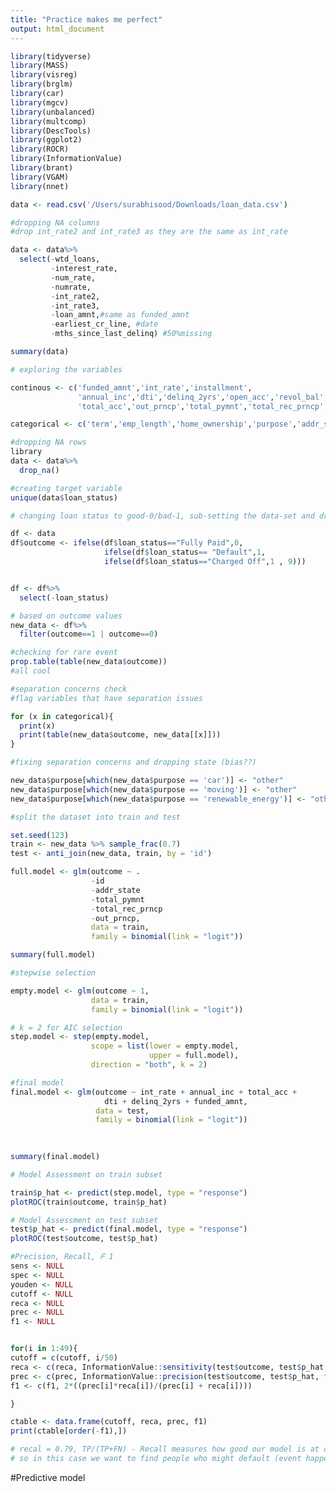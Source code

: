 ```yaml
---
title: "Practice makes me perfect"
output: html_document
---
```


```r
library(tidyverse)
library(MASS)
library(visreg)
library(brglm)
library(car)
library(mgcv)
library(unbalanced)
library(multcomp)
library(DescTools)
library(ggplot2)
library(ROCR)
library(InformationValue)
library(brant)
library(VGAM)
library(nnet)
```

```r
data <- read.csv('/Users/surabhisood/Downloads/loan_data.csv')
```


```r
#dropping NA columns
#drop int_rate2 and int_rate3 as they are the same as int_rate

data <- data%>%
  select(-wtd_loans,
         -interest_rate,
         -num_rate,
         -numrate,
         -int_rate2,
         -int_rate3,
         -loan_amnt,#same as funded_amnt
         -earliest_cr_line, #date
         -mths_since_last_delinq) #50%missing
```


```r
summary(data)
```

```r
# exploring the variables

continous <- c('funded_amnt','int_rate','installment',
               'annual_inc','dti','delinq_2yrs','open_acc','revol_bal',
               'total_acc','out_prncp','total_pymnt','total_rec_prncp','total_rec_int')

categorical <- c('term','emp_length','home_ownership','purpose','addr_state')
```


```r
#dropping NA rows
library
data <- data%>%
  drop_na()

```

```r
#creating target variable
unique(data$loan_status)
```

```r
# changing loan status to good-0/bad-1, sub-setting the data-set and dropping loan status

df <- data
df$outcome <- ifelse(df$loan_status=="Fully Paid",0,
                     ifelse(df$loan_status== "Default",1,
                     ifelse(df$loan_status=="Charged Off",1 , 9)))


df <- df%>%
  select(-loan_status)

# based on outcome values
new_data <- df%>%
  filter(outcome==1 | outcome==0)

```


```r
#checking for rare event
prop.table(table(new_data$outcome))
#all cool
```

```r
#separation concerns check
#flag variables that have separation issues

for (x in categorical){
  print(x)
  print(table(new_data$outcome, new_data[[x]]))
}

```


```r
#fixing separation concerns and dropping state (bias??)

new_data$purpose[which(new_data$purpose == 'car')] <- "other"
new_data$purpose[which(new_data$purpose == 'moving')] <- "other"
new_data$purpose[which(new_data$purpose == 'renewable_energy')] <- "other"
```


```r
#split the dataset into train and test

set.seed(123)
train <- new_data %>% sample_frac(0.7)
test <- anti_join(new_data, train, by = 'id')
```


```r
full.model <- glm(outcome ~ . 
                  -id 
                  -addr_state
                  -total_pymnt
                  -total_rec_prncp
                  -out_prncp,
                  data = train, 
                  family = binomial(link = "logit"))

```


```r
summary(full.model)
```


```r
#stepwise selection

empty.model <- glm(outcome ~ 1,
                  data = train, 
                  family = binomial(link = "logit"))

# k = 2 for AIC selection
step.model <- step(empty.model,
                  scope = list(lower = empty.model,
                               upper = full.model),
                  direction = "both", k = 2) 
```
```r
#final model
final.model <- glm(outcome ~ int_rate + annual_inc + total_acc + 
                     dti + delinq_2yrs + funded_amnt, 
                   data = test,
                   family = binomial(link = "logit"))
                   
                   
```

```r
summary(final.model)
```
```r
# Model Assessment on train subset

train$p_hat <- predict(step.model, type = "response") 
plotROC(train$outcome, train$p_hat)

```

```r

# Model Assessment on test subset
test$p_hat <- predict(final.model, type = "response") 
plotROC(test$outcome, test$p_hat)

```
```r
#Precision, Recall, 𝐹 1
sens <- NULL
spec <- NULL
youden <- NULL
cutoff <- NULL
reca <- NULL
prec <- NULL
f1 <- NULL


for(i in 1:49){
cutoff = c(cutoff, i/50)
reca <- c(reca, InformationValue::sensitivity(test$outcome, test$p_hat, threshold = i/50)) 
prec <- c(prec, InformationValue::precision(test$outcome, test$p_hat, threshold = i/50)) 
f1 <- c(f1, 2*((prec[i]*reca[i])/(prec[i] + reca[i])))

}

ctable <- data.frame(cutoff, reca, prec, f1) 
print(ctable[order(-f1),])
```
```r
# recal = 0.79, TP/(TP+FN) - Recall measures how good our model is at correctly predicting positive classes.
# so in this case we want to find people who might default (event happening = 1). This model is good at correctly predicting the default/charged off people
```


#Predictive model
```r

```


